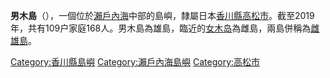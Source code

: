 {{Expand language|1=ja|time=2020-11-22T03:55:20+00:00}}
{{Unreferenced|time=2020-11-22T03:55:20+00:00}}
{{Infobox islands|image=[[File:男木島.jpg|150px]]|岛名=男木岛|area km2=1.34|coastline km=7.29|highest mount={{lang|ja|コミ山}}|elevation m=212.8|country={{JPN}}}}
'''男木島'''（{{jpn|j=男木島|hg=おぎじま、おぎしま|f=y}}），一個位於[[瀨戶內海|瀨戶內海]]中部的島嶼，隸屬日本[[香川縣|香川縣]][[高松市|高松市]]。截至2019年，共有109户家庭168人。男木島為雄島，臨近的[[女木島|女木岛]]為雌島，兩島併稱為[[雌雄島|雌雄島]]。

[[Category:香川縣島嶼|Category:香川縣島嶼]]
[[Category:瀨戶內海島嶼|Category:瀨戶內海島嶼]]
[[Category:高松市|Category:高松市]]

{{Japan-geo-stub}}
